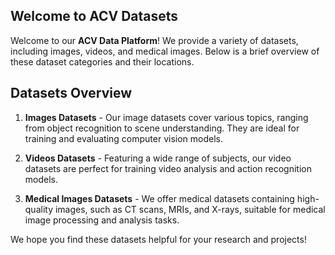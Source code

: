## Welcome to ACV Datasets
Welcome to our **ACV Data Platform**! We provide a variety of datasets, including images, videos, and medical images. Below is a brief overview of these dataset categories and their locations.

## Datasets Overview

1. **Images Datasets** - Our image datasets cover various topics, ranging from object recognition to scene understanding. They are ideal for training and evaluating computer vision models.

2. **Videos Datasets** - Featuring a wide range of subjects, our video datasets are perfect for training video analysis and action recognition models.

3. **Medical Images Datasets** - We offer medical datasets containing high-quality images, such as CT scans, MRIs, and X-rays, suitable for medical image processing and analysis tasks.

We hope you find these datasets helpful for your research and projects!
